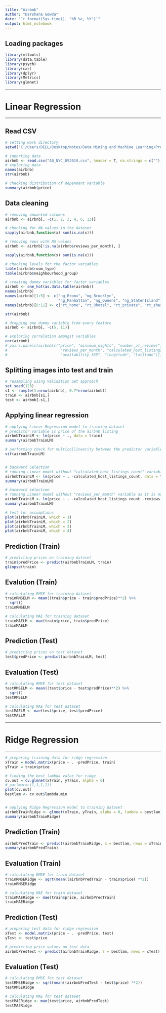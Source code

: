 ---
title: "Airbnb"
author: "Darshana Gowda"
date: "`r format(Sys.time(), '%B %e, %Y')`"
output: html_notebook
---

## Loading packages
```{r}
library(mltools)
library(data.table)
library(psych)
library(car)
library(dplyr)
library(Metrics)
library(glmnet)
```


***
# Linear Regression
***
## Read CSV
```{r}
# setting work directory
setwd("C:/Users/DELL/Desktop/Notes/Data Mining and Machine Learning/Project/Final/AB_NYC_2019")

# importing data
airbnb <- read.csv("AB_NYC_092019.csv", header = T, na.strings = c(""), stringsAsFactors = T)
# exploring data
names(airbnb)
str(airbnb)
```

```{r}
# checking distribution of dependent variable
summary(airbnb$price)
```


## Data cleaning
```{r}
# removing unwanted columns
airbnb <- airbnb[, -c(1, 2, 3, 4, 6, 13)]

# checking for NA values in the dataset
sapply(airbnb,function(x) sum(is.na(x)))
```

```{r}
# removing rows with NA values
airbnb <- airbnb[!is.na(airbnb$reviews_per_month), ]

sapply(airbnb,function(x) sum(is.na(x)))
```


```{r}
# checking levels for the factor variables
table(airbnb$room_type)
table(airbnb$neighbourhood_group)

# creating dummy variables for factor variables
airbnb <- one_hot(as.data.table(airbnb))
names(airbnb)
names(airbnb)[1:5] <- c("ng_Bronx", "ng_Brooklyn",
                        "ng_Manhattan", "ng_Queens", "ng_StatenIsland")
names(airbnb)[8:11] <- c("rt_home", "rt_0hotel", "rt_private", "rt_shared")

str(airbnb)

# dropping one dummy variable from every feature
airbnb <- airbnb[, -c(5, 11)]
```

```{r}
# exploring correlation amongst variables
cor(airbnb)
# pairs.panels(airbnb[c("price", "minimum_nights", "number_of_reviews",
#                        "reviews_per_month", "calculated_host_listings_count",
#                        "availability_365", "longitude", "latitude")])

```

## Splitting images into test and train
```{r}
# resampling using Validation Set approach
set.seed(123)
s1 <- sample(1:nrow(airbnb), 0.7*nrow(airbnb))
train <- airbnb[s1,]
test <- airbnb[-s1,]
```

## Applying linear regression
```{r}
# applying Linear Regression model to training dataset
# predictor variable is price of the airbnb listing
airbnbTrainLM <- lm(price ~ ., data = train)
summary(airbnbTrainLM)

# performing check for multicollinearity between the predictor variables
vif(airbnbTrainLM)


# backward Selection
# running Linear model without "calculated_host_listings_count" variable as it is not statistically significant
airbnbTrainLM <- lm(price ~ . -calculated_host_listings_count, data = train)
summary(airbnbTrainLM)

# backward selection
# running Linear model without "reviews_per_month" variable as it is not statistically significant
airbnbTrainLM <- lm(price ~ . -calculated_host_listings_count -reviews_per_month, data = train)
summary(airbnbTrainLM)

# test for assumptions
plot(airbnbTrainLM, which = 1)
plot(airbnbTrainLM, which = 2)
plot(airbnbTrainLM, which = 3)
plot(airbnbTrainLM, which = 4)
```

## Prediction (Train)
```{r}
# predicting prices on training dataset
train$predPrice <- predict(airbnbTrainLM, train)
glimpse(train)
```

## Evalution (Train)
```{r}
# calculating RMSE for training dataset
trainRMSELM <- mean((train$price - train$predPrice)**2) %>%
  sqrt()
trainRMSELM

# calculating MAE for training dataset
trainMAELM <- mae(train$price, train$predPrice)
trainMAELM
```

## Prediction (Test)
```{r}
# predicting prices on test dataset
test$predPrice <- predict(airbnbTrainLM, test)
```

## Evaluation (Test)
```{r}
# calculating RMSE for test dataset
testRMSELM <- mean((test$price - test$predPrice)**2) %>%
  sqrt()
testRMSELM

# calculating MAE for test dataset
testMAELM <- mae(test$price, test$predPrice)
testMAELM
```

***
# Ridge Regression
***
```{r}
# preparing training data for ridge regression
xTrain = model.matrix(price ~ . -predPrice, train)
yTrain = train$price

# finding the best lambda value for ridge
cv.out = cv.glmnet(xTrain, yTrain, alpha = 0)
# par(mar=c(1,1,1,1))
plot(cv.out)
bestlam <- cv.out$lambda.min


# applying Ridge Regression model to training dataset
airbnbTrainRidge <- glmnet(xTrain, yTrain, alpha = 0, lambda = bestlam)
summary(airbnbTrainRidge)
```
## Prediction (Train)
```{r}
airbnbPredTrain <- predict(airbnbTrainRidge, s = bestlam, newx = xTrain)
summary(airbnbPredTrain)
```

## Evaluation (Train)
```{r}
# calculating RMSE for train dataset
trainRMSERidge <- sqrt(mean((airbnbPredTrain - train$price) **2))
trainRMSERidge

# calculating MAE for train dataset
trainMAERidge <- mae(train$price, airbnbPredTrain)
trainMAERidge
```


## Prediction (Test)
```{r}
# preparing test data for ridge regression
xTest <- model.matrix(price ~ . -predPrice, test)
yTest <- test$price

# predicting price values on test data
airbnbPredTest <- predict(airbnbTrainRidge, s = bestlam, newx = xTest)
```


## Evaluation (Test)
```{r}
# calculating RMSE for test dataset
testRMSERidge <- sqrt(mean((airbnbPredTest - test$price) **2))
testRMSERidge

# calculating MAE for test dataset
testMAERidge <- mae(test$price, airbnbPredTest)
testMAERidge
```






